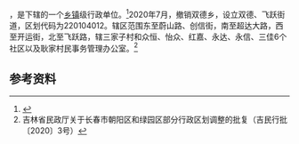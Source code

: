 {{中国乡级行政区|22/01/04/270/000
| 政府驻地 = 磐谷路3355号
|总面积 = 14平方公里
|总人口 = 8.5万
|总人口年份 = 2020
}}

'''{{PAGENAMEBASE}}'''，是{{PRC admin/fullname|22/01/04/270/000|3}}下辖的一个[[乡镇|乡镇]]级行政单位。<ref>{{PRC admin/ref sgc|{{PRC admin/parent|22/01/04/270/000}}}}</ref>2020年7月，撤销双德乡，设立双德、飞跃街道，区划代码为220104012。{{PAGENAMEBASE}}辖区范围东至蔚山路、创信街，南至超达大路，西至开运街，北至飞跃路，辖三家子村和众恒、怡众、红嘉、永达、永信、三佳6个社区以及耿家村民事务管理办公室。<ref>吉林省民政厅关于长春市朝阳区和绿园区部分行政区划调整的批复（吉民行批〔2020〕3号）</ref>

== 参考资料 ==

{{reflist}}

{{PRC admin/navcat|22/01/04/270/000}}
